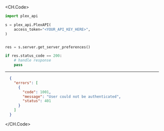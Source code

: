 
<CH.Code>
```python GetServerPreferences.py
import plex_api

s = plex_api.PlexAPI(
    access_token="<YOUR_API_KEY_HERE>",
)


res = s.server.get_server_preferences()

if res.status_code == 200:
    # handle response
    pass
```
---

```json Example Response
  {
    "errors": [
      {
        "code": 1001,
        "message": "User could not be authenticated",
        "status": 401
      }
    ]
  }
```
</CH.Code>
